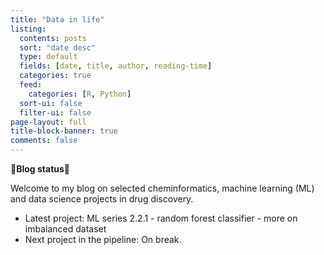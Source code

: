 ```yaml
---
title: "Data in life"
listing:
  contents: posts
  sort: "date desc"
  type: default
  fields: [date, title, author, reading-time]
  categories: true
  feed: 
    categories: [R, Python]
  sort-ui: false
  filter-ui: false
page-layout: full
title-block-banner: true
comments: false
---
```


**🌟Blog status🌟**

Welcome to my blog on selected cheminformatics, machine learning (ML) and data science projects in drug discovery.

* Latest project: ML series 2.2.1 - random forest classifier - more on imbalanced dataset
* Next project in the pipeline: On break.

<br>

<a rel="me" href="https://fosstodon.org/@jhylin"></a>